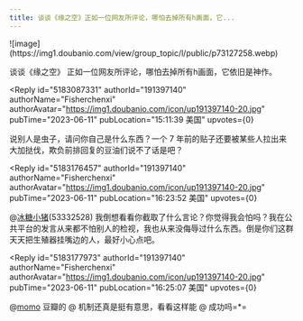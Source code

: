 ```yaml
---
title: 谈谈《缘之空》正如一位网友所评论，哪怕去掉所有h画面，它...
---
```



<Forum groupName="动画番剧" groupUrl="https://www.douban.com/group/596353/" archivedAt="2025-05-16T14:28:53.002Z">
  <Post
    id="99089216"
    title="谈谈《缘之空》
正如一位网友所评论，哪怕去掉所有h画面，它..."
    url="https://www.douban.com/group/topic/99089216/?_spm_id=MTQ1OTQ4MzA0"
    pubTime="2023-06-12"
    highlightUserId="191397140"
  >
![image](https://img1.doubanio.com/view/group_topic/l/public/p73127258.webp)

谈谈《缘之空》 正如一位网友所评论，哪怕去掉所有h画面，它依旧是神作。

<Reply
  id="5183087331"
  authorId="191397140"
  authorName="Fisherchenxi"
  authorAvatar="https://img1.doubanio.com/icon/up191397140-20.jpg"
  pubTime="2023-06-11"
  pubLocation="15:11:39 美国"
  upvotes={0}
>
说别人是虫子，请问你自己是什么东西？一个 7
年前的贴子还要被某些人拉出来大加挞伐，欺负前排回复的豆油们说不了话是吧？
</Reply>

<Reply
  id="5183176457"
  authorId="191397140"
  authorName="Fisherchenxi"
  authorAvatar="https://img1.doubanio.com/icon/up191397140-20.jpg"
  pubTime="2023-06-11"
  pubLocation="16:23:52 美国"
  upvotes={0}
>
@[冰糖小猪](https://www.douban.com/people/momo/)(53332528)
我倒想看看你截取了什么言论？你觉得我会怕吗？我在公共平台的发言从来都不怕别人的检视，我也从来没侮辱过什么东西。倒是你们这群天天把生殖器挂嘴边的人，最好小心点吧。
</Reply>

<Reply
  id="5183177973"
  authorId="191397140"
  authorName="Fisherchenxi"
  authorAvatar="https://img1.doubanio.com/icon/up191397140-20.jpg"
  pubTime="2023-06-11"
  pubLocation="16:25:07 美国"
  upvotes={0}
>
@[momo](https://www.douban.com/people/53332528/) 豆瓣的 @
机制还真是挺有意思，看看这样能 @ 成功吗=\*=
</Reply>
  </Post>
</Forum>
